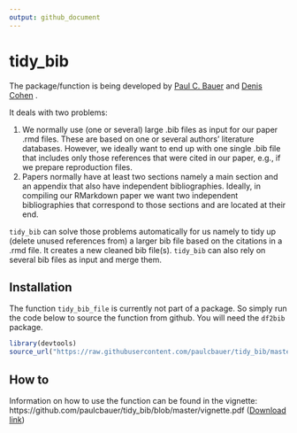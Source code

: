 ```yaml
---
output: github_document
---
```


<!-- README.md is generated from README.Rmd. Please edit that file -->


# tidy_bib

The package/function is being developed by [Paul C. Bauer](http://paulcbauer.eu/) and [Denis Cohen](https://denis-cohen.github.io/) .

It deals with two problems:

1. We normally use (one or several) large .bib files as input for our paper .rmd files. These are based on one or several authors' literature databases. However, we ideally want to end up with one single .bib file that includes only those references that were cited in our paper, e.g., if we prepare reproduction files.
2. Papers normally have at least two sections namely a main section and an appendix that also have independent bibliographies. Ideally, in compiling our RMarkdown paper we want two independent bibliographies that correspond to those sections and are located at their end.

`tidy_bib` can solve those problems automatically for us namely to tidy up (delete unused references from) a larger bib file based on the citations in a .rmd file. It creates a new cleaned bib file(s). `tidy_bib` can also rely on several bib files as input and merge them.


## Installation
The function `tidy_bib_file` is currently not part of a package. So simply run the code below to source the function from github. You will need the `df2bib` package.


```r
library(devtools)
source_url("https://raw.githubusercontent.com/paulcbauer/tidy_bib/master/tidy_bib.R")
```

## How to

Information on how to use the function can be found in the vignette: https://github.com/paulcbauer/tidy_bib/blob/master/vignette.pdf ([Download link](https://github.com/paulcbauer/tidy_bib/raw/master/vignette.pdf))




